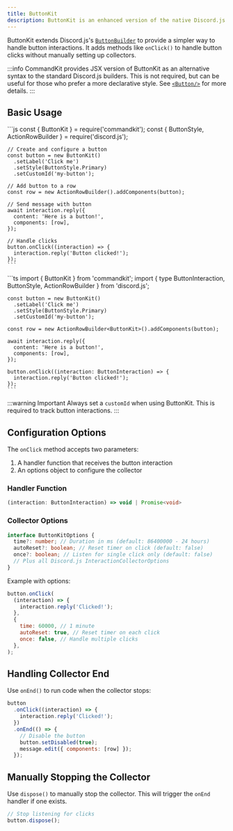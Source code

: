 ```yaml
---
title: ButtonKit
description: ButtonKit is an enhanced version of the native Discord.js ButtonBuilder, designed to simplify the process of creating and handling button interactions in your Discord bot.
---
```



ButtonKit extends Discord.js's [`ButtonBuilder`](https://discord.js.org/docs/packages/builders/1.9.0/ButtonBuilder:Class) to provide a simpler way to handle button interactions. It adds methods like `onClick()` to handle button clicks without manually setting up collectors.

:::info
CommandKit provides JSX version of ButtonKit as an alternative syntax to the standard Discord.js builders. This is not required, but can be useful for those who prefer a more declarative style. See [`<Button/>`](../03-jsx/v1/02-button.mdx) for more details.
:::

## Basic Usage

<Tabs>
  <TabItem value="cjs" label='CommonJS' default>
    ```js
    const { ButtonKit } = require('commandkit');
    const { ButtonStyle, ActionRowBuilder } = require('discord.js');

    // Create and configure a button
    const button = new ButtonKit()
      .setLabel('Click me')
      .setStyle(ButtonStyle.Primary)
      .setCustomId('my-button');

    // Add button to a row
    const row = new ActionRowBuilder().addComponents(button);

    // Send message with button
    await interaction.reply({
      content: 'Here is a button!',
      components: [row],
    });

    // Handle clicks
    button.onClick((interaction) => {
      interaction.reply('Button clicked!');
    });
    ```

  </TabItem>

  <TabItem value='ts' label='TypeScript'>
    ```ts
    import { ButtonKit } from 'commandkit';
    import { 
      type ButtonInteraction, 
      ButtonStyle, 
      ActionRowBuilder 
    } from 'discord.js';

    const button = new ButtonKit()
      .setLabel('Click me')
      .setStyle(ButtonStyle.Primary)
      .setCustomId('my-button');

    const row = new ActionRowBuilder<ButtonKit>().addComponents(button);

    await interaction.reply({
      content: 'Here is a button!',
      components: [row],
    });

    button.onClick((interaction: ButtonInteraction) => {
      interaction.reply('Button clicked!');
    });
    ```

  </TabItem>
</Tabs>

:::warning Important
Always set a `customId` when using ButtonKit. This is required to track button interactions.
:::

## Configuration Options

The `onClick` method accepts two parameters:

1. A handler function that receives the button interaction
2. An options object to configure the collector

### Handler Function

```ts
(interaction: ButtonInteraction) => void | Promise<void>
```

### Collector Options

```ts
interface ButtonKitOptions {
  time?: number; // Duration in ms (default: 86400000 - 24 hours)
  autoReset?: boolean; // Reset timer on click (default: false)
  once?: boolean; // Listen for single click only (default: false)
  // Plus all Discord.js InteractionCollectorOptions
}
```

Example with options:

```js
button.onClick(
  (interaction) => {
    interaction.reply('Clicked!');
  },
  {
    time: 60000, // 1 minute
    autoReset: true, // Reset timer on each click
    once: false, // Handle multiple clicks
  },
);
```

## Handling Collector End

Use `onEnd()` to run code when the collector stops:

```js
button
  .onClick((interaction) => {
    interaction.reply('Clicked!');
  })
  .onEnd(() => {
    // Disable the button
    button.setDisabled(true);
    message.edit({ components: [row] });
  });
```

## Manually Stopping the Collector

Use `dispose()` to manually stop the collector. This will trigger the `onEnd` handler if one exists.

```js
// Stop listening for clicks
button.dispose();
```
